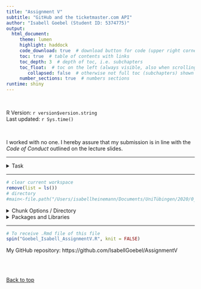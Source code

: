 ```yaml
---
title: "Assignment V"
subtitle: "GitHub and the ticketmaster.com API"
author: "Isabell Goebel (Student ID: 5374775)"
output: 
  html_document:
     theme: lumen
     highlight: haddock
     code_download: true  # download button for code (upper right corner)
     toc: true  # table of contents with links
     toc_depth: 3  # depth of toc, i.e. subchapters
     toc_float:  # toc on the left (always visible, also when scrolling)
        collapsed: false  # otherwise not full toc (subchapters) shown
     number_sections: true  # numbers sections
runtime: shiny
---
```


<br>

R Version: `r version$version.string`  
Last updated: `r Sys.time()`

<br>

I worked with no one. I hereby assure that my submission is in line with the 
*Code of Conduct* outlined on the lecture slides.

------------------------

<details><summary>Task</summary>

In this assignment, you will apply what you have learned about APIs and about 
version control with Git(Hub).
First, you will acquire data about event venues using the API provided by ticketmaster.com. 
You will then use the geospatial data to visualize the extracted data on a map. 
Finally, you will repeat the same steps for a different country. 
It is further required that the entire project and its version history is documented 
in your personal GitHub repository.

1. Setting up a new GitHub repository

* Register on github.com in case you have not done this already.
* Initialize a new public repository for this assignment on GitHub.
* For the following exercises of this assignment, follow the standard Git workflow 
  (i.e., pull the latest version of the project to your local computer, then stage, 
  commit, and push all the modifications that you make throughout the project). 
  Every logical programming step should be well documented on GitHub with a meaningful 
  commit message, so that other people (e.g., your course instructor) can follow 
  understand the development history. 
  You can to do this either using Shell commands or a Git GUI of your choice.
* In the HTML file that you submit, include the hyperlink to the project repository 
  (e.g., https://github.com/yourUserName/yourProjectName)
 
</details>  

------------------------


```r
# clear current workspace
remove(list = ls())
# directory
#main<-file.path("/Users/isabellheinemann/Documents/UniTübingen/2020/0_DataScienceProject/assignments/assignment4")
```


<details><summary>Chunk Options / Directory</summary>

```r
# global code chunk options
knitr::opts_chunk$set(echo=TRUE,  # display code
                      options(width=80),  # line length 80 characters
                      tidy=TRUE, tidy.opts=list(width.cutoff=80),  # tidy code
                      # set directory
                      root.dir="/Users/isabellheinemann/Desktop/AssignmentV")
```

</details>


<details><summary>Packages and Libraries</summary>

```r
# Check if packages have been installed before; if not, install them
if (!require("readr")) install.packages("readr")
if (!require("data.table")) install.packages("data.table")
if (!require("tidyr")) install.packages("tidyr")
if (!require("dplyr")) install.packages("dplyr")
if (!require("knitr")) install.packages("knitr")
if (!require("formatR")) install.packages("formatR")
if (!require("lme4")) install.packages("lme4")
if (!require("lattice")) install.packages("lattice")
if (!require("ggplot2")) install.packages("ggplot2")
if (!require("arm")) install.packages("arm")
if (!require("broom")) install.packages("broom")
if (!require("shiny")) install.packages("shiny")
if (!require("sjPlot")) install.packages("sjPlot")

# call package libraries
library(readr)
library(data.table)
library(tidyr)
library(dplyr)
library(knitr)
library(formatR)
library(lme4)
library(lattice)
library(ggplot2)
library(arm)
library(broom)
library(shiny)
library(sjPlot)
```

</details>

------


```r
# To receive .Rmd file of this file
spin("Goebel_Isabell_AssignmentV.R", knit = FALSE)
```




My GitHub repository: https://github.com/IsabellGoebel/AssignmentV






<br><br>

<a href="#top">Back to top</a>
